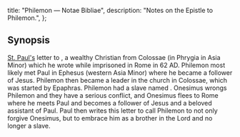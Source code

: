   title: "Philemon — Notae Bibliae",
  description: "Notes on the Epistle to Philemon.",
};

<Initial text="Philemon"/>

## Synopsis

[St. Paul's](/people/saints/paul) letter to <Definition lang="greek" anchor="philemon" text="Philemon" />, a wealthy Christian from Colossae (in Phrygia in Asia Minor) which he wrote while imprisoned in Rome in 62 AD. Philemon most likely met Paul in Ephesus (western Asia Minor) where he became a follower of Jesus. Philemon then became a leader in the church in Colossae, which was started by Epaphras. Philemon had a slave named <Definition lang="greek" anchor="onesimos" text="Onesimus" />. Onesimus wrongs Philemon and they have a serious conflict, and Onesimus flees to Rome where he meets Paul and becomes a follower of Jesus and a beloved assistant of Paul. Paul then writes this letter to call Philemon to not only forgive Onesimus, but to embrace him as a brother in the Lord and no longer a slave.
